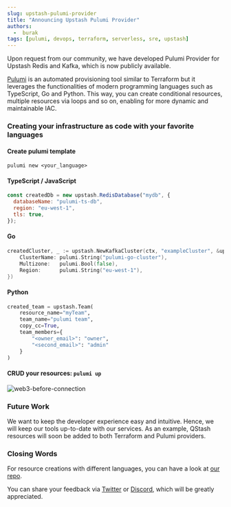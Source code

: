```yaml
---
slug: upstash-pulumi-provider
title: "Announcing Upstash Pulumi Provider"
authors:
  -  burak
tags: [pulumi, devops, terraform, serverless, sre, upstash]
---
```


Upon request from our community, we have developed Pulumi Provider for Upstash Redis and Kafka, which is now publicly available.

[Pulumi](https://www.pulumi.com) is an automated provisioning tool similar to Terraform but it leverages the functionalities of modern programming languages such as TypeScript, Go and Python.
This way, you can create conditional resources, multiple resources via loops and so on, enabling for more dynamic and maintainable IAC.

### Creating your infrastructure as code with your favorite languages

#### Create pulumi template

```shell
pulumi new <your_language>
```

#### TypeScript / JavaScript

```js
const createdDb = new upstash.RedisDatabase("mydb", {
  databaseName: "pulumi-ts-db",
  region: "eu-west-1",
  tls: true,
});
```

#### Go

```go
createdCluster, _ := upstash.NewKafkaCluster(ctx, "exampleCluster", &upstash.KafkaClusterArgs{
    ClusterName: pulumi.String("pulumi-go-cluster"),
    Multizone:   pulumi.Bool(false),
    Region:      pulumi.String("eu-west-1"),
})
```

#### Python

```python
created_team = upstash.Team(
    resource_name="myTeam",
    team_name="pulumi team",
    copy_cc=True,
    team_members={
        "<owner_email>": "owner",
        "<second_email>": "admin"
    }
)

```

#### CRUD your resources: `pulumi up`

![web3-before-connection](/blog/announce-pulumi/update-example.png)

### Future Work

We want to keep the developer experience easy and intuitive. Hence, we will keep our tools up-to-date with our services.
As an example, QStash resources will soon be added
to both Terraform and Pulumi providers.

### Closing Words

For resource creations with different languages, you can have a look at [our repo](https://github.com/upstash/upstash-pulumi-provider/tree/master/examples).

You can share your feedback via [Twitter](https://twitter.com/upstash) or [Discord](https://discord.gg/w9SenAtbme), which will be greatly appreciated.
